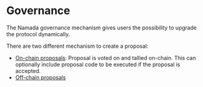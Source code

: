 # Governance

The Namada governance mechanism gives users the possibility to upgrade the protocol dynamically.

There are two different mechanism to create a proposal:

- [On-chain proposals](./governance/on-chain-governance.mdx): Proposal is voted on and tallied on-chain. This can optionally include proposal code to be executed if the proposal is accepted.
- [Off-chain proposals](./governance/off-chain-governance.mdx)
